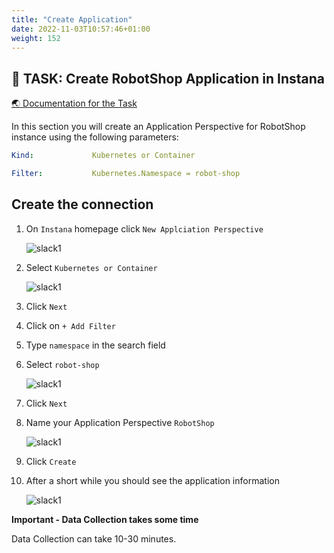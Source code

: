 ```yaml
---
title: "Create Application"
date: 2022-11-03T10:57:46+01:00
weight: 152
---
```







## 🚀 TASK: Create RobotShop Application in Instana

<a href="https://www.ibm.com/docs/en/instana-observability/current?topic=capabilities-application-perspectives" target="_blank" >🌏 Documentation for the Task</a>


In this section you will create an Application Perspective for RobotShop instance using the following parameters:

```yaml
Kind:             Kubernetes or Container

Filter:           Kubernetes.Namespace = robot-shop

```








<Accordion>
<AccordionItem title="💡 Need Help?">



## Create the connection

1. On `Instana` homepage click `New Applciation Perspective`

    ![slack1](/images/instana/instana_app_01.png)

1. Select `Kubernetes or Container`

    ![slack1](/images/instana/instana_app_02.png)

1. Click `Next`

1. Click on `+ Add Filter`

1. Type `namespace` in the search field

1. Select `robot-shop` 

    ![slack1](/images/instana/instana_app_03.png)

1. Click `Next`

1. Name your Application Perspective `RobotShop`

    ![slack1](/images/instana/instana_app_04.png)

1. Click `Create`

1. After a short while you should see the application information

    ![slack1](/images/instana/instana_app_05.png)



</AccordionItem>
</Accordion>



<InlineNotification kind="error"> 

**Important - Data Collection takes some time**

Data Collection can take 10-30 minutes.

</InlineNotification>


